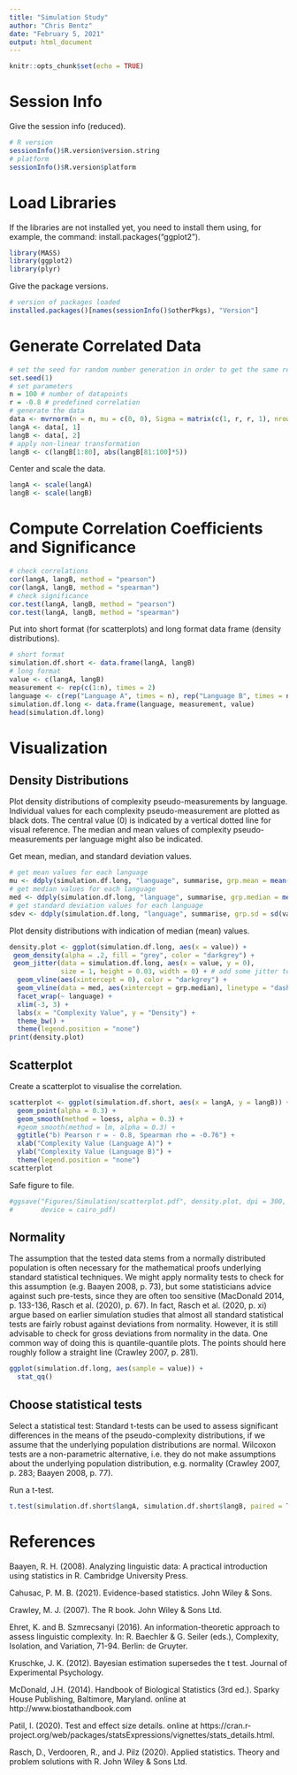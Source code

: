 ```yaml
---
title: "Simulation Study"
author: "Chris Bentz"
date: "February 5, 2021"
output: html_document
---
```


```r
knitr::opts_chunk$set(echo = TRUE)
```

# Session Info
Give the session info (reduced).
```r
# R version
sessionInfo()$R.version$version.string
# platform
sessionInfo()$R.version$platform 
```

# Load Libraries
If the libraries are not installed yet, you need to install them using, for example, the command: install.packages("ggplot2").
```r
library(MASS)
library(ggplot2)
library(plyr)
```

Give the package versions.
```r
# version of packages loaded
installed.packages()[names(sessionInfo()$otherPkgs), "Version"]
```

# Generate Correlated Data
```r
# set the seed for random number generation in order to get the same result when the code is re-run
set.seed(1)
# set parameters
n = 100 # number of datapoints
r = -0.8 # predefined correlation
# generate the data
data <- mvrnorm(n = n, mu = c(0, 0), Sigma = matrix(c(1, r, r, 1), nrow = 2), empirical = TRUE)
langA <- data[, 1]  
langB <- data[, 2] 
# apply non-linear transformation
langB <- c(langB[1:80], abs(langB[81:100]*5)) 
```

Center and scale the data.
```r
langA <- scale(langA)
langB <- scale(langB)
```

# Compute Correlation Coefficients and Significance
```r
# check correlations
cor(langA, langB, method = "pearson")
cor(langA, langB, method = "spearman")
# check significance
cor.test(langA, langB, method = "pearson")
cor.test(langA, langB, method = "spearman")

```

Put into short format (for scatterplots) and long format data frame (density distributions).
```r
# short format
simulation.df.short <- data.frame(langA, langB)
# long format
value <- c(langA, langB) 
measurement <- rep(c(1:n), times = 2)
language <- c(rep("Language A", times = n), rep("Language B", times = n))
simulation.df.long <- data.frame(language, measurement, value)
head(simulation.df.long)
```

# Visualization

## Density Distributions
Plot density distributions of complexity pseudo-measurements by language. Individual values for each complexity pseudo-measurement are plotted as black dots. The central value (0) is indicated by a vertical dotted line for visual reference. The median and mean values of complexity pseudo-measurements per language might also be indicated.

Get mean, median, and standard deviation values.
```r
# get mean values for each language
mu <- ddply(simulation.df.long, "language", summarise, grp.mean = mean(value, na.rm = T))
# get median values for each language
med <- ddply(simulation.df.long, "language", summarise, grp.median = median(value, na.rm = T))
# get standard deviation values for each language
sdev <- ddply(simulation.df.long, "language", summarise, grp.sd = sd(value, na.rm = T)) 
```

Plot density distributions with indication of median (mean) values.
```r
density.plot <- ggplot(simulation.df.long, aes(x = value)) +
 geom_density(alpha = .2, fill = "grey", color = "darkgrey") +
 geom_jitter(data = simulation.df.long, aes(x = value, y = 0), 
             size = 1, height = 0.03, width = 0) + # add some jitter to prevent overplotting
  geom_vline(aes(xintercept = 0), color = "darkgrey") +
  geom_vline(data = med, aes(xintercept = grp.median), linetype = "dashed") +
  facet_wrap(~ language) +
  xlim(-3, 3) +
  labs(x = "Complexity Value", y = "Density") +
  theme_bw() +
  theme(legend.position = "none") 
print(density.plot)
```

## Scatterplot
Create a scatterplot to visualise the correlation.
```r
scatterplot <- ggplot(simulation.df.short, aes(x = langA, y = langB)) + 
  geom_point(alpha = 0.3) +
  geom_smooth(method = loess, alpha = 0.3) +
  #geom_smooth(method = lm, alpha = 0.3) +
  ggtitle("b) Pearson r = - 0.8, Spearman rho = -0.76") +
  xlab("Complexity Value (Language A)") +
  ylab("Complexity Value (Language B)") +
  theme(legend.position = "none")
scatterplot
```

Safe figure to file.
```r
#ggsave("Figures/Simulation/scatterplot.pdf", density.plot, dpi = 300, scale = 1, 
#       device = cairo_pdf)
```

## Normality
The assumption that the tested data stems from a normally distributed population is often necessary for the mathematical proofs underlying standard statistical techniques. We might apply normality tests to check for this assumption (e.g. Baayen 2008, p. 73), but some statisticians advice against such pre-tests, since they are often too sensitive (MacDonald 2014, p. 133-136, Rasch et al. (2020), p. 67). In fact, Rasch et al. (2020, p. xi) argue based on earlier simulation studies that almost all standard statistical tests are fairly robust against deviations from normality. However, it is still advisable to check for gross deviations from normality in the data. One common way of doing this is quantile-quantile plots. The points should here roughly follow a straight line (Crawley 2007, p. 281).

```r
ggplot(simulation.df.long, aes(sample = value)) + 
  stat_qq()
```

## Choose statistical tests
Select a statistical test:
Standard t-tests can be used to assess significant differences in the means of the pseudo-complexity distributions, if we assume that the underlying population distributions are normal. Wilcoxon tests are a non-parametric alternative, i.e. they do not make assumptions about the underlying population distribution, e.g. normality (Crawley 2007, p. 283; Baayen 2008, p. 77). 

Run a t-test.
```r
t.test(simulation.df.short$langA, simulation.df.short$langB, paired = T) 
```

# References
Baayen, R. H. (2008). Analyzing linguistic data: A practical introduction using statistics in R. Cambridge University Press.

Cahusac, P. M. B. (2021). Evidence-based statistics. John Wiley & Sons.

Crawley, M. J. (2007). The R book. John Wiley & Sons Ltd.

Ehret, K. and B. Szmrecsanyi (2016). An information-theoretic approach to assess linguistic complexity. In: R. Baechler & G. Seiler (eds.), Complexity, Isolation, and Variation, 71-94. Berlin: de Gruyter.

Kruschke, J. K. (2012). Bayesian estimation supersedes the t test. Journal of Experimental Psychology.

McDonald, J.H. (2014). Handbook of Biological Statistics (3rd ed.). Sparky House Publishing, Baltimore, Maryland. online at http://www.biostathandbook.com

Patil, I. (2020). Test and effect size details. online at https://cran.r-project.org/web/packages/statsExpressions/vignettes/stats_details.html.

Rasch, D., Verdooren, R., and J. Pilz (2020). Applied statistics. Theory and problem solutions with R. John Wiley & Sons Ltd.